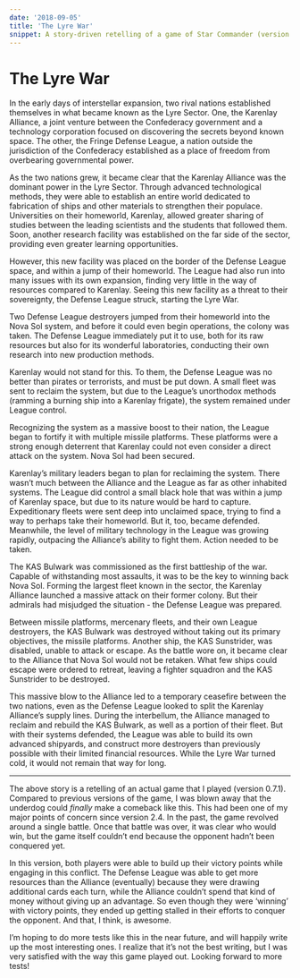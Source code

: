 ```yaml
---
date: '2018-09-05'
title: 'The Lyre War'
snippet: A story-driven retelling of a game of Star Commander (version 0.7.1)
---
```


<h1 class="font-megrim text-5xl text-center pb-6">The Lyre War</h1>

<Prose class="lg:prose-lg text-justify text-white w-11/12">

In the early days of interstellar expansion, two rival nations established themselves in what became known as the Lyre Sector. One, the Karenlay Alliance, a joint venture between the Confederacy government and a technology corporation focused on discovering the secrets beyond known space. The other, the Fringe Defense League, a nation outside the jurisdiction of the Confederacy established as a place of freedom from overbearing governmental power.

As the two nations grew, it became clear that the Karenlay Alliance was the dominant power in the Lyre Sector. Through advanced technological methods, they were able to establish an entire world dedicated to fabrication of ships and other materials to strengthen their populace. Universities on their homeworld, Karenlay, allowed greater sharing of studies between the leading scientists and the students that followed them. Soon, another research facility was established on the far side of the sector, providing even greater learning opportunities.

However, this new facility was placed on the border of the Defense League space, and within a jump of their homeworld. The League had also run into many issues with its own expansion, finding very little in the way of resources compared to Karenlay. Seeing this new facility as a threat to their sovereignty, the Defense League struck, starting the Lyre War.

Two Defense League destroyers jumped from their homeworld into the Nova Sol system, and before it could even begin operations, the colony was taken. The Defense League immediately put it to use, both for its raw resources but also for its wonderful laboratories, conducting their own research into new production methods.

Karenlay would not stand for this. To them, the Defense League was no better than pirates or terrorists, and must be put down. A small fleet was sent to reclaim the system, but due to the League’s unorthodox methods (ramming a burning ship into a Karenlay frigate), the system remained under League control.

Recognizing the system as a massive boost to their nation, the League began to fortify it with multiple missile platforms. These platforms were a strong enough deterrent that Karenlay could not even consider a direct attack on the system. Nova Sol had been secured.

Karenlay’s military leaders began to plan for reclaiming the system. There wasn’t much between the Alliance and the League as far as other inhabited systems. The League did control a small black hole that was within a jump of Karenlay space, but due to its nature would be hard to capture. Expeditionary fleets were sent deep into unclaimed space, trying to find a way to perhaps take their homeworld. But it, too, became defended. Meanwhile, the level of military technology in the League was growing rapidly, outpacing the Alliance’s ability to fight them. Action needed to be taken.

The KAS Bulwark was commissioned as the first battleship of the war. Capable of withstanding most assaults, it was to be the key to winning back Nova Sol. Forming the largest fleet known in the sector, the Karenlay Alliance launched a massive attack on their former colony. But their admirals had misjudged the situation - the Defense League was prepared.

Between missile platforms, mercenary fleets, and their own League destroyers, the KAS Bulwark was destroyed without taking out its primary objectives, the missile platforms. Another ship, the KAS Sunstrider, was disabled, unable to attack or escape. As the battle wore on, it became clear to the Alliance that Nova Sol would not be retaken. What few ships could escape were ordered to retreat, leaving a fighter squadron and the KAS Sunstrider to be destroyed.

This massive blow to the Alliance led to a temporary ceasefire between the two nations, even as the Defense League looked to split the Karenlay Alliance’s supply lines. During the interbellum, the Alliance managed to reclaim and rebuild the KAS Bulwark, as well as a portion of their fleet. But with their systems defended, the League was able to build its own advanced shipyards, and construct more destroyers than previously possible with their limited financial resources. While the Lyre War turned cold, it would not remain that way for long.

---

The above story is a retelling of an actual game that I played (version 0.7.1). Compared to previous versions of the game, I was blown away that the underdog could _finally_ make a comeback like this. This had been one of my major points of concern since version 2.4. In the past, the game revolved around a single battle. Once that battle was over, it was clear who would win, but the game itself couldn’t end because the opponent hadn’t been conquered yet.

In this version, both players were able to build up their victory points while engaging in this conflict. The Defense League was able to get more resources than the Alliance (eventually) because they were drawing additional cards each turn, while the Alliance couldn’t spend that kind of money without giving up an advantage. So even though they were ‘winning’ with victory points, they ended up getting stalled in their efforts to conquer the opponent. And that, I think, is awesome.

I’m hoping to do more tests like this in the near future, and will happily write up the most interesting ones. I realize that it’s not the best writing, but I was very satisfied with the way this game played out. Looking forward to more tests!

</Prose>